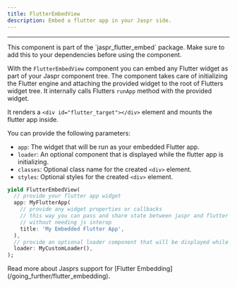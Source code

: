 ```yaml
---
title: FlutterEmbedView
description: Embed a flutter app in your Jaspr side.
---
```


---

<Info>
This component is part of the `jaspr_flutter_embed` package. Make sure to add this to your dependencies
before using the component.
</Info>

With the `FlutterEmbedView` component you can embed any Flutter widget as part of your
Jaspr component tree. The component takes care of initializing the Flutter engine and attaching the provided widget
to the root of Flutters widget tree. It internally calls Flutters `runApp` method with the provided widget.

It renders a `<div id="flutter_target"></div>` element and mounts the flutter app inside.

You can provide the following parameters:

- `app`: The widget that will be run as your embedded Flutter app.
- `loader`: An optional component that is displayed while the flutter app is initializing.
- `classes`: Optional class name for the created `<div>` element.
- `styles`: Optional styles for the created `<div>` element.

```dart
yield FlutterEmbedView(
  // provide your flutter app widget
  app: MyFlutterApp(
    // provide any widget properties or callbacks
    // this way you can pass and share state between jaspr and flutter
    // without needing js interop
    title: 'My Embedded Flutter App',
  ),
  // provide an optional loader component that will be displayed while the flutter app loads
  loader: MyCustomLoader(),
);
```

<Info>
Read more about Jasprs support for [Flutter Embedding](/going_further/flutter_embedding).
</Info>
